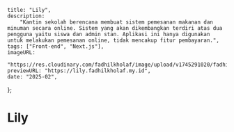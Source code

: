     title: "Lily",
    description:
        "Kantin sekolah berencana membuat sistem pemesanan makanan dan minuman secara online. Sistem yang akan dikembangkan terdiri atas dua pengguna yaitu siswa dan admin stan. Aplikasi ini hanya digunakan untuk melakukan pemesanan online, tidak mencakup fitur pembayaran.",
    tags: ["Front-end", "Next.js"],
    imageURL:
        "https://res.cloudinary.com/fadhilkholaf/image/upload/v1745291020/fadhilkholaf.my.id/projects/mini/lily/hjjpa5ldui7d7u8yjriv.png",
    previewURL: "https://lily.fadhilkholaf.my.id",
    date: "2025-02",
};

# Lily
